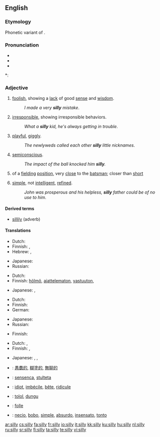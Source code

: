 {{wikipedia|dab=silly}}
==English==

===Etymology===
Phonetic variant of {{term|seely}}.

===Pronunciation===
* {{SAMPA|/'/}}
* {{IPA|/'sIlI/}}
* {{audio|en-us-silly.ogg|Audio (US)}}

*: {{rhymes|ɪli}}

===Adjective===
{{en-adj|silli|er}}

# [[foolish]], showing a [[lack]] of good [[sense]] and [[wisdom]].
#: ''I made a very '''silly''' mistake''.
# [[irresponsible]], showing irresponsible behaviors.
#: ''What a '''silly''' kid, he's always getting in trouble''.
# [[playful]], [[giggly]].
#: ''The newlyweds called each other '''silly''' little nicknames''.
# [[semiconscious]].
#: ''The impact of the ball knocked him '''silly'''.''
# {{cricket}} of a [[fielding]] [[position]], very [[close]] to the [[batsman]]; closer than [[short]]
# {{pejorative}} [[simple]], not [[intelligent]], [[refined]].
#: ''John was prosperous and his helpless, '''silly''' father could be of no use to him''.

====Derived terms====
* [[sillily]] (adverb)

====Translations====
{{trans-top|foolish, showing a lack of good sense and wisdom}}
* Dutch: {{t|nl|ondoordacht}}
* Finnish: {{t+|fi|typerä}}, {{t+|fi|hölmö}}
* Hebrew: {{he-translation|מטופש|metupásh}} {{m}}, {{he-translation|טיפשי|tipshí}} {{m}}
{{trans-mid}}
* Japanese: {{t|ja|馬鹿げた|tr=bakageta|sc=Jpan}}
* Russian: {{t+|ru|глупый|tr=glúpyj|sc=Cyrl}}
{{trans-bottom}}

{{trans-top|irresponsible, showing irresponsible behaviors}}
* Dutch: {{t+|nl|dom}}
* Finnish: [[hölmö]], [[ajattelematon]], [[vastuuton]], {{t+|fi|typerä}}
{{trans-mid}}
* Japanese: {{t-|ja|馬鹿な|tr=baka na|sc=Jpan}}, {{t|ja|阿呆な|tr=aho na|sc=Jpan}}
{{trans-bottom}}

{{trans-top|playful, giggly}}
* Dutch: {{t+|nl|ondeugend}}
* Finnish: {{t-|fi|hassu}}
* German: {{t+|de|albern}}
{{trans-mid}}
* Japanese: {{t|ja|つまらない|tr=tsumaranai|sc=Jpan}}
* Russian: {{t+|ru|глупышка|tr=glúpyj|sc=Cyrl}}
{{trans-bottom}}

{{trans-top|semiconscious}}
* Finnish: {{t-|fi|sekava}}
{{trans-mid}}
{{trans-bottom}}

{{trans-top|cricket: of a fielding position, very close to the batsman; closer than short}}
{{trans-mid}}
{{trans-bottom}}

{{trans-top|pejorative: simple, not intelligent, refined}}
* Dutch: {{t+|nl|dom}}, {{t+|nl|stom}}
* Finnish: {{t+|fi|yksinkertainen}}, {{t+|fi|hölmö}}
{{trans-mid}}
* Japanese: {{t-|ja|馬鹿な|tr=baka na|sc=Jpan}}, {{t|ja|阿呆な|tr=aho na|sc=Jpan}}, {{t|ja|愚鈍な|tr=gudon na|sc=Jpan}}
{{trans-bottom}}

{{checktrans-top}}
* {{ttbc|Chinese}}: [[愚蠢的]], [[糊塗的]], [[無聊的]]
* {{ttbc|Esperanto}}: [[sensenca]], [[stulteta]]
* {{ttbc|French}}: [[idiot]], [[imbécile]], [[bête]], [[ridicule]]
{{trans-mid}}
* {{ttbc|Indonesian}}: [[tolol]], [[dungu]]
* {{ttbc|Interlingua}}: [[folle]]
* {{ttbc|Spanish}}: [[necio]], [[bobo]], [[simple]], [[absurdo]], [[insensato]], [[tonto]]
{{trans-bottom}}

<!--  "This part does not seem to make much sense. Other dictionaries do not seem to recognize the adverbial use of the word."

===Adverb===
{{en-adv|silli|er}}

# until the point of [[distraction]]
#: ''bored '''silly'''.'' very very very foolish

====Usage notes====
Often used [[sarcasm|sarcastically]], hereby creating an effect similar to [[very]].

====Translations====
{{trans-top|until the point of distraction}}
{{trans-mid}}
{{trans-bottom}}

 -->

[[ar:silly]]
[[cs:silly]]
[[fa:silly]]
[[fr:silly]]
[[io:silly]]
[[it:silly]]
[[kk:silly]]
[[ku:silly]]
[[hu:silly]]
[[nl:silly]]
[[ru:silly]]
[[sr:silly]]
[[fi:silly]]
[[ta:silly]]
[[te:silly]]
[[vi:silly]]